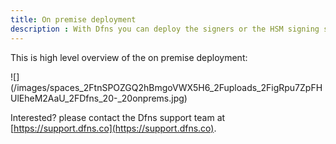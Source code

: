 ```yaml
---
title: On premise deployment
description : With Dfns you can deploy the signers or the HSM signing server on your infrastructure. 
---
```


This is high level overview of the on premise deployment:

<Frame>![](/images/spaces_2FtnSPOZGQ2hBmgoVWX5H6_2Fuploads_2FigRpu7ZpFHUlEheM2AaU_2FDfns_20-_20onprems.jpg)</Frame>


Interested? please contact the Dfns support team at [https://support.dfns.co](https://support.dfns.co).